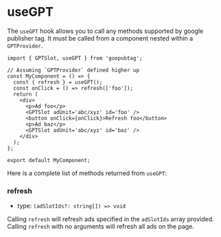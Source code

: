 # useGPT

The `useGPT` hook allows you to call any methods supported by google publisher tag. It must be called from a component nested within a `GPTProvider`.

```tsx showLineNumbers
import { GPTSlot, useGPT } from 'goopubtag';

// Assuming `GPTProvider` defined higher up
const MyComponent = () => {
  const { refresh } = useGPT();
  const onClick = () => refresh(['foo']);
  return (
    <div>
      <p>Ad foo</p>
      <GPTSlot adUnit='abc/xyz' id='foo' />
      <button onClick={onClick}>Refresh foo</button>
      <p>Ad baz</p>
      <GPTSlot adUnit='abc/xyz' id='baz' />
    </div>
  );
};  

export default MyComponent;
```

Here is a complete list of methods returned from `useGPT`:

### refresh

- type: `(adSlotIds?: string[]) => void`

Calling `refresh` will refresh ads specified in the `adSlotIds` array provided. Calling `refresh` with no arguments will refresh all ads on the page.